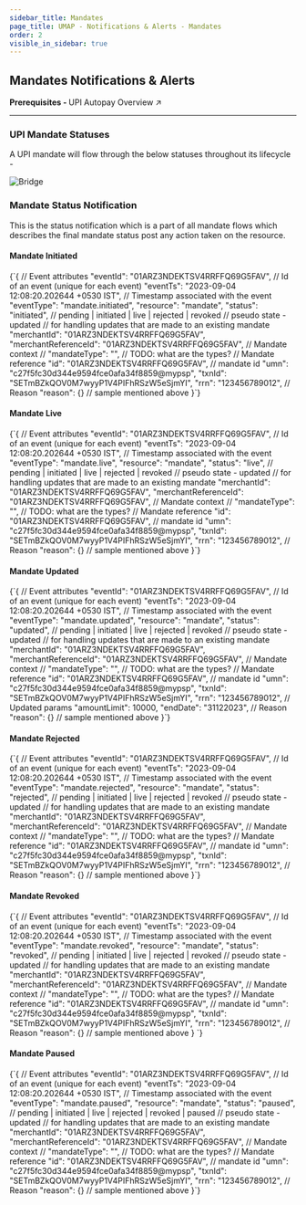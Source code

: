 ```yaml
---
sidebar_title: Mandates
page_title: UMAP - Notifications & Alerts - Mandates
order: 2
visible_in_sidebar: true
---
```


## Mandates Notifications & Alerts

<Card padding="nano" shape="rounded" marginBottom="micro">
    <Text size="medium" marginBottom="none" paddingRight="medium">
        <strong>Prerequisites - </strong>
        <Link href="/payments/umap/mandates">
            UPI Autopay Overview ↗
        </Link>
    </Text>
</Card>

<hr class="primary"/>

### UPI Mandate Statuses

A UPI mandate will flow through the below statuses throughout its lifecycle -

<img
    src="https://storage.googleapis.com/strapi-assets/latest/upi-mandate-statuses/upi-mandate-statuses.png"
    alt="Bridge"
/>

### Mandate Status Notification

This is the status notification which is a part of all mandate flows which describes the final mandate status post any action taken on the resource.

#### Mandate Initiated

<CodeBlockWithCopy language="json">
    {`{
   // Event attributes
   "eventId": "01ARZ3NDEKTSV4RRFFQ69G5FAV", // Id of an event (unique for each event)
   "eventTs": "2023-09-04 12:08:20.202644 +0530 IST", // Timestamp associated with the event
   "eventType": "mandate.initiated",
   "resource": "mandate",
   "status": "initiated", // pending | initiated | live | rejected | revoked
   // pseudo state - updated
   // for handling updates that are made to an existing mandate
   "merchantId": "01ARZ3NDEKTSV4RRFFQ69G5FAV",
   "merchantReferenceId": "01ARZ3NDEKTSV4RRFFQ69G5FAV",
   // Mandate context
   // "mandateType": "<type>", // TODO: what are the types?
   // Mandate reference
   "id": "01ARZ3NDEKTSV4RRFFQ69G5FAV", // mandate id
   "umn": "c27f5fc30d344e9594fce0afa34f8859@mypsp",
   "txnId": "SETmBZkQOV0M7wyyP1V4PIFhRSzW5eSjmYI",
   "rrn": "123456789012",
   // Reason
   "reason": {} // sample mentioned above
}`}
</CodeBlockWithCopy>

#### Mandate Live

<CodeBlockWithCopy language="json">
    {`{
   // Event attributes
   "eventId": "01ARZ3NDEKTSV4RRFFQ69G5FAV", // Id of an event (unique for each event)
   "eventTs": "2023-09-04 12:08:20.202644 +0530 IST", // Timestamp associated with the event
   "eventType": "mandate.live",
   "resource": "mandate",
   "status": "live", // pending | initiated | live | rejected | revoked
   // pseudo state - updated
   // for handling updates that are made to an existing mandate
   "merchantId": "01ARZ3NDEKTSV4RRFFQ69G5FAV",
   "merchantReferenceId": "01ARZ3NDEKTSV4RRFFQ69G5FAV",
   // Mandate context
   // "mandateType": "<type>", // TODO: what are the types?
   // Mandate reference
   "id": "01ARZ3NDEKTSV4RRFFQ69G5FAV", // mandate id
   "umn": "c27f5fc30d344e9594fce0afa34f8859@mypsp",
   "txnId": "SETmBZkQOV0M7wyyP1V4PIFhRSzW5eSjmYI",
   "rrn": "123456789012",
   // Reason
   "reason": {} // sample mentioned above
}`}
</CodeBlockWithCopy>

#### Mandate Updated

<CodeBlockWithCopy language="json">
    {`{
   // Event attributes
   "eventId": "01ARZ3NDEKTSV4RRFFQ69G5FAV", // Id of an event (unique for each event)
   "eventTs": "2023-09-04 12:08:20.202644 +0530 IST", // Timestamp associated with the event
   "eventType": "mandate.updated",
   "resource": "mandate",
   "status": "updated", // pending | initiated | live | rejected | revoked
   // pseudo state - updated
   // for handling updates that are made to an existing mandate
   "merchantId": "01ARZ3NDEKTSV4RRFFQ69G5FAV",
   "merchantReferenceId": "01ARZ3NDEKTSV4RRFFQ69G5FAV",
   // Mandate context
   // "mandateType": "<type>", // TODO: what are the types?
   // Mandate reference
   "id": "01ARZ3NDEKTSV4RRFFQ69G5FAV", // mandate id
   "umn": "c27f5fc30d344e9594fce0afa34f8859@mypsp",
   "txnId": "SETmBZkQOV0M7wyyP1V4PIFhRSzW5eSjmYI",
   "rrn": "123456789012",
   // Updated params
   "amountLimit": 10000,
   "endDate": "31122023",
   // Reason
   "reason": {} // sample mentioned above
}`}
</CodeBlockWithCopy>

#### Mandate Rejected

<CodeBlockWithCopy language="json">
    {`{
   // Event attributes
   "eventId": "01ARZ3NDEKTSV4RRFFQ69G5FAV", // Id of an event (unique for each event)
   "eventTs": "2023-09-04 12:08:20.202644 +0530 IST", // Timestamp associated with the event
   "eventType": "mandate.rejected",
   "resource": "mandate",
   "status": "rejected", // pending | initiated | live | rejected | revoked
   // pseudo state - updated
   // for handling updates that are made to an existing mandate
   "merchantId": "01ARZ3NDEKTSV4RRFFQ69G5FAV",
   "merchantReferenceId": "01ARZ3NDEKTSV4RRFFQ69G5FAV",
   // Mandate context
   // "mandateType": "<type>", // TODO: what are the types?
   // Mandate reference
   "id": "01ARZ3NDEKTSV4RRFFQ69G5FAV", // mandate id
   "umn": "c27f5fc30d344e9594fce0afa34f8859@mypsp",
   "txnId": "SETmBZkQOV0M7wyyP1V4PIFhRSzW5eSjmYI",
   "rrn": "123456789012",
   // Reason
   "reason": {} // sample mentioned above
}`}
</CodeBlockWithCopy>

#### Mandate Revoked

<CodeBlockWithCopy language="json">
    {`{
   // Event attributes
   "eventId": "01ARZ3NDEKTSV4RRFFQ69G5FAV", // Id of an event (unique for each event)
   "eventTs": "2023-09-04 12:08:20.202644 +0530 IST", // Timestamp associated with the event
   "eventType": "mandate.revoked",
   "resource": "mandate",
   "status": "revoked", // pending | initiated | live | rejected | revoked
   // pseudo state - updated
   // for handling updates that are made to an existing mandate
   "merchantId": "01ARZ3NDEKTSV4RRFFQ69G5FAV",
   "merchantReferenceId": "01ARZ3NDEKTSV4RRFFQ69G5FAV",
   // Mandate context
   // "mandateType": "<type>", // TODO: what are the types?
   // Mandate reference
   "id": "01ARZ3NDEKTSV4RRFFQ69G5FAV", // mandate id
   "umn": "c27f5fc30d344e9594fce0afa34f8859@mypsp",
   "txnId": "SETmBZkQOV0M7wyyP1V4PIFhRSzW5eSjmYI",
   "rrn": "123456789012",
   // Reason
   "reason": {} // sample mentioned above
}
`}
</CodeBlockWithCopy>

#### Mandate Paused

<CodeBlockWithCopy language="json">
    {`{
   // Event attributes
   "eventId": "01ARZ3NDEKTSV4RRFFQ69G5FAV", // Id of an event (unique for each event)
   "eventTs": "2023-09-04 12:08:20.202644 +0530 IST", // Timestamp associated with the event
   "eventType": "mandate.paused",
   "resource": "mandate",
   "status": "paused", // pending | initiated | live | rejected | revoked | paused
   // pseudo state - updated
   // for handling updates that are made to an existing mandate
   "merchantId": "01ARZ3NDEKTSV4RRFFQ69G5FAV",
   "merchantReferenceId": "01ARZ3NDEKTSV4RRFFQ69G5FAV",
   // Mandate context
   // "mandateType": "<type>", // TODO: what are the types?
   // Mandate reference
   "id": "01ARZ3NDEKTSV4RRFFQ69G5FAV", // mandate id
   "umn": "c27f5fc30d344e9594fce0afa34f8859@mypsp",
   "txnId": "SETmBZkQOV0M7wyyP1V4PIFhRSzW5eSjmYI",
   "rrn": "123456789012",
   // Reason
   "reason": {} // sample mentioned above
}`}
</CodeBlockWithCopy>
